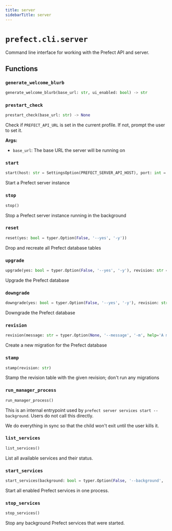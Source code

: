 ```yaml
---
title: server
sidebarTitle: server
---
```


# `prefect.cli.server`



Command line interface for working with the Prefect API and server.


## Functions

### `generate_welcome_blurb` <sup><a href="https://github.com/PrefectHQ/prefect/blob/main/src/prefect/cli/server.py#L77" target="_blank"><Icon icon="github" style="width: 14px; height: 14px;" /></a></sup>

```python
generate_welcome_blurb(base_url: str, ui_enabled: bool) -> str
```

### `prestart_check` <sup><a href="https://github.com/PrefectHQ/prefect/blob/main/src/prefect/cli/server.py#L127" target="_blank"><Icon icon="github" style="width: 14px; height: 14px;" /></a></sup>

```python
prestart_check(base_url: str) -> None
```


Check if `PREFECT_API_URL` is set in the current profile. If not, prompt the user to set it.

**Args:**
- `base_url`: The base URL the server will be running on


### `start` <sup><a href="https://github.com/PrefectHQ/prefect/blob/main/src/prefect/cli/server.py#L226" target="_blank"><Icon icon="github" style="width: 14px; height: 14px;" /></a></sup>

```python
start(host: str = SettingsOption(PREFECT_SERVER_API_HOST), port: int = SettingsOption(PREFECT_SERVER_API_PORT), keep_alive_timeout: int = SettingsOption(PREFECT_SERVER_API_KEEPALIVE_TIMEOUT), log_level: str = SettingsOption(PREFECT_SERVER_LOGGING_LEVEL), scheduler: bool = SettingsOption(PREFECT_API_SERVICES_SCHEDULER_ENABLED), analytics: bool = SettingsOption(PREFECT_SERVER_ANALYTICS_ENABLED, '--analytics-on/--analytics-off'), late_runs: bool = SettingsOption(PREFECT_API_SERVICES_LATE_RUNS_ENABLED), ui: bool = SettingsOption(PREFECT_UI_ENABLED), no_services: bool = typer.Option(False, '--no-services', help='Only run the webserver API and UI'), background: bool = typer.Option(False, '--background', '-b', help='Run the server in the background'))
```


Start a Prefect server instance


### `stop` <sup><a href="https://github.com/PrefectHQ/prefect/blob/main/src/prefect/cli/server.py#L381" target="_blank"><Icon icon="github" style="width: 14px; height: 14px;" /></a></sup>

```python
stop()
```


Stop a Prefect server instance running in the background


### `reset` <sup><a href="https://github.com/PrefectHQ/prefect/blob/main/src/prefect/cli/server.py#L401" target="_blank"><Icon icon="github" style="width: 14px; height: 14px;" /></a></sup>

```python
reset(yes: bool = typer.Option(False, '--yes', '-y'))
```


Drop and recreate all Prefect database tables


### `upgrade` <sup><a href="https://github.com/PrefectHQ/prefect/blob/main/src/prefect/cli/server.py#L422" target="_blank"><Icon icon="github" style="width: 14px; height: 14px;" /></a></sup>

```python
upgrade(yes: bool = typer.Option(False, '--yes', '-y'), revision: str = typer.Option('head', '-r', help='The revision to pass to `alembic upgrade`. If not provided, runs all migrations.'), dry_run: bool = typer.Option(False, help='Flag to show what migrations would be made without applying them. Will emit sql statements to stdout.'))
```


Upgrade the Prefect database


### `downgrade` <sup><a href="https://github.com/PrefectHQ/prefect/blob/main/src/prefect/cli/server.py#L461" target="_blank"><Icon icon="github" style="width: 14px; height: 14px;" /></a></sup>

```python
downgrade(yes: bool = typer.Option(False, '--yes', '-y'), revision: str = typer.Option('-1', '-r', help="The revision to pass to `alembic downgrade`. If not provided, downgrades to the most recent revision. Use 'base' to run all migrations."), dry_run: bool = typer.Option(False, help='Flag to show what migrations would be made without applying them. Will emit sql statements to stdout.'))
```


Downgrade the Prefect database


### `revision` <sup><a href="https://github.com/PrefectHQ/prefect/blob/main/src/prefect/cli/server.py#L505" target="_blank"><Icon icon="github" style="width: 14px; height: 14px;" /></a></sup>

```python
revision(message: str = typer.Option(None, '--message', '-m', help='A message to describe the migration.'), autogenerate: bool = False)
```


Create a new migration for the Prefect database


### `stamp` <sup><a href="https://github.com/PrefectHQ/prefect/blob/main/src/prefect/cli/server.py#L527" target="_blank"><Icon icon="github" style="width: 14px; height: 14px;" /></a></sup>

```python
stamp(revision: str)
```


Stamp the revision table with the given revision; don't run any migrations


### `run_manager_process` <sup><a href="https://github.com/PrefectHQ/prefect/blob/main/src/prefect/cli/server.py#L570" target="_blank"><Icon icon="github" style="width: 14px; height: 14px;" /></a></sup>

```python
run_manager_process()
```


This is an internal entrypoint used by `prefect server services start --background`.
Users do not call this directly.

We do everything in sync so that the child won't exit until the user kills it.


### `list_services` <sup><a href="https://github.com/PrefectHQ/prefect/blob/main/src/prefect/cli/server.py#L592" target="_blank"><Icon icon="github" style="width: 14px; height: 14px;" /></a></sup>

```python
list_services()
```


List all available services and their status.


### `start_services` <sup><a href="https://github.com/PrefectHQ/prefect/blob/main/src/prefect/cli/server.py#L615" target="_blank"><Icon icon="github" style="width: 14px; height: 14px;" /></a></sup>

```python
start_services(background: bool = typer.Option(False, '--background', '-b', help='Run the services in the background'))
```


Start all enabled Prefect services in one process.


### `stop_services` <sup><a href="https://github.com/PrefectHQ/prefect/blob/main/src/prefect/cli/server.py#L674" target="_blank"><Icon icon="github" style="width: 14px; height: 14px;" /></a></sup>

```python
stop_services()
```


Stop any background Prefect services that were started.

